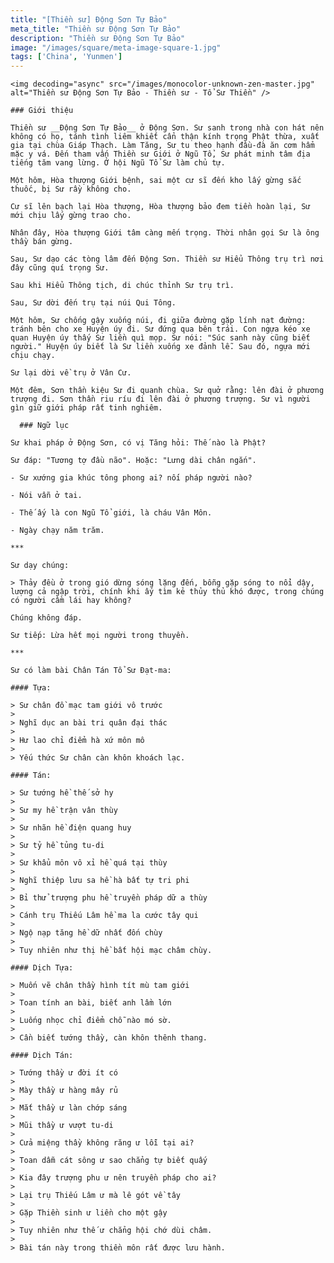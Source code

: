 ```yaml
---
title: "[Thiền sư] Động Sơn Tự Bảo"
meta_title: "Thiền sư Động Sơn Tự Bảo"
description: "Thiền sư Động Sơn Tự Bảo"
image: "/images/square/meta-image-square-1.jpg"
tags: ['China', 'Yunmen']
---
```


<div className="grid xl:grid-cols-8 lg:grid-cols-8 md:grid-cols-2 sm:grid-cols-2 xs:grid-cols-1 gap-8 bg-body dark:bg-darkmode-body">

  <div className="lg:col-span-3 md:col-span-1">

    <img decoding="async" src="/images/monocolor-unknown-zen-master.jpg" alt="Thiền sư Động Sơn Tự Bảo - Thiền sư - Tổ Sư Thiền" />

    ### Giới thiệu

    Thiền sư __Động Sơn Tự Bảo__ ở Động Sơn. Sư sanh trong nhà con hát nên không có họ, tánh tình liêm khiết cẩn thận kính trọng Phật thừa, xuất gia tại chùa Giáp Thạch. Làm Tăng, Sư tu theo hạnh đầu-đà ăn cơm hẩm mặc y vá. Đến tham vấn Thiền sư Giới ở Ngũ Tổ, Sư phát minh tâm địa tiếng tăm vang lừng. Ở hội Ngũ Tổ Sư làm chủ tự.

    Một hôm, Hòa thượng Giới bệnh, sai một cư sĩ đến kho lấy gừng sắc thuốc, bị Sư rầy không cho.

    Cư sĩ lên bạch lại Hòa thượng, Hòa thượng bảo đem tiền hoàn lại, Sư mới chịu lấy gừng trao cho.

    Nhân đây, Hòa thượng Giới tâm càng mến trọng. Thời nhân gọi Sư là ông thầy bán gừng.

    Sau, Sư dạo các tòng lâm đến Động Sơn. Thiền sư Hiểu Thông trụ trì nơi đây cũng quí trọng Sư.

    Sau khi Hiểu Thông tịch, di chúc thỉnh Sư trụ trì.

    Sau, Sư dời đến trụ tại núi Qui Tông.

    Một hôm, Sư chống gậy xuống núi, đi giữa đường gặp lính nạt đường: tránh bên cho xe Huyện úy đi. Sư đứng qua bên trái. Con ngựa kéo xe quan Huyện úy thấy Sư liền quì mọp. Sư nói: "Súc sanh này cũng biết người." Huyện úy biết là Sư liền xuống xe đảnh lễ. Sau đó, ngựa mới chịu chạy.

    Sư lại dời về trụ ở Vân Cư.

    Một đêm, Sơn thần kiệu Sư đi quanh chùa. Sư quở rằng: lên đài ở phương trượng đi. Sơn thần riu ríu đi lên đài ở phương trượng. Sư vì người gìn giữ giới pháp rất tinh nghiêm.

  </div>

  <div className="lg:col-span-5 md:col-span-1">

      ### Ngữ lục

    Sư khai pháp ở Động Sơn, có vị Tăng hỏi: Thế nào là Phật?

    Sư đáp: "Tương tợ đầu não". Hoặc: "Lưng dài chân ngắn".

    - Sư xướng gia khúc tông phong ai? nối pháp người nào?

    - Nói vẫn ở tai.

    - Thế ấy là con Ngũ Tổ giới, là cháu Vân Môn.

    - Ngày chạy năm trăm.

    ***

    Sư dạy chúng:

    > Thảy đều ở trong gió dừng sóng lặng đến, bỗng gặp sóng to nổi dậy, lượng cả ngập trời, chính khi ấy tìm kẻ thủy thủ khó được, trong chúng có người cầm lái hay không?

    Chúng không đáp.

    Sư tiếp: Lừa hết mọi người trong thuyền.

    ***

    Sư có làm bài Chân Tán Tổ Sư Đạt-ma:

    #### Tựa:

    > Sư chân đồ mạc tam giới vô trước
    >
    > Nghĩ dục an bài tri quân đại thác
    >
    > Hư lao chỉ điểm hà xứ môn mô
    >
    > Yếu thức Sư chân càn khôn khoách lạc.

    #### Tán:

    > Sư tướng hề thế sở hy
    >
    > Sư my hề trận vân thùy
    >
    > Sư nhãn hề điện quang huy
    >
    > Sư tỷ hề tủng tu-di
    >
    > Sư khẩu môn vô xỉ hề quá tại thùy
    >
    > Nghĩ thiệp lưu sa hề hà bất tự tri phi
    >
    > Bỉ thử trượng phu hề truyền pháp dữ a thùy
    >
    > Cánh trụ Thiếu Lâm hề ma la cước tây qui
    >
    > Ngộ nạp tăng hề dữ nhất đốn chùy
    >
    > Tuy nhiên như thị hề bất hội mạc châm chùy.

    #### Dịch Tựa:

    > Muốn vẽ chân thầy hình tít mù tam giới
    >
    > Toan tính an bài, biết anh lầm lớn
    >
    > Luống nhọc chỉ điểm chỗ nào mó sờ.
    >
    > Cần biết tướng thầy, càn khôn thênh thang.

    #### Dịch Tán:

    > Tướng thầy ư đời ít có
    >
    > Mày thầy ư hàng mây rủ
    >
    > Mắt thầy ư làn chớp sáng
    >
    > Mũi thầy ư vượt tu-di
    >
    > Cửa miệng thầy không răng ư lỗi tại ai?
    >
    > Toan dẫm cát sông ư sao chẳng tự biết quấy
    >
    > Kia đây trượng phu ư nên truyền pháp cho ai?
    >
    > Lại trụ Thiếu Lâm ư mà lê gót về tây
    >
    > Gặp Thiền sinh ư liền cho một gậy
    >
    > Tuy nhiên như thế ư chẳng hội chớ dùi châm.
    >
    > Bài tán này trong thiền môn rất được lưu hành.



  </div>

</div>
